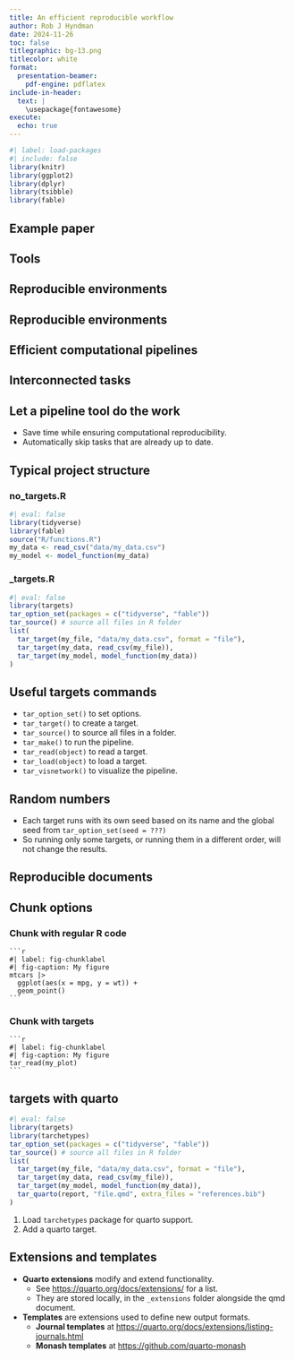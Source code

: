 ```yaml
---
title: An efficient reproducible workflow
author: Rob J Hyndman
date: 2024-11-26
toc: false
titlegraphic: bg-13.png
titlecolor: white
format:
  presentation-beamer:
    pdf-engine: pdflatex
include-in-header:
  text: |
    \usepackage{fontawesome}
execute:
  echo: true
---
```


```r
#| label: load-packages
#| include: false
library(knitr)
library(ggplot2)
library(dplyr)
library(tsibble)
library(fable)
```

## Example paper

\placefig{0}{1.1}{height=8cm}{figs/jors.png}

\begin{textblock}{8}(6.75,1.2)
\begin{block}{}
Hyndman RJ, Rostami-Tabar B (2024) Forecasting interrupted time series, \textit{Journal of the Operational Research Society}, in press.\\\small DOI: 10.1080/01605682.2024.2395315
\end{block}
\end{textblock}
\begin{textblock}{10}(6.5,6.2)\fontsize{14}{14}\sf
\faicon{github} bahmanrostamitabar/\\\hspace*{1.7ex} forecasting\_interrupted\_time\_series
\end{textblock}

## Tools

\placefig{4.5}{1.7}{width=1.8cm}{github-mark}
\placefig{3.65}{3.3}{width=3.5cm}{github}
\placefig{8.65}{1.7}{width=3.5cm}{Rlogo}
\placefig{1.15}{4.8}{width=3.5cm}{renvhex}
\placefig{6.15}{4.8}{width=3.5cm}{targets}
\placefig{11.15}{4.8}{width=3.5cm}{quarto}

## Reproducible environments

\placefig{0.3}{1.25}{height = 6.5cm}{figs/renvhex}

\begin{textblock}{9.5}(6.2, 1.3)
\begin{itemize}\tightlist
\item Creates project-specific R environments.
\item Uses a package cache so you are not repeatedly installing the same packages in multiple projects.
\item Does not ensure R itself, system dependencies or the OS are the same.
\item Not a replacement for Docker or Apptainer.
\end{itemize}
\end{textblock}

## Reproducible environments
\placefig{0.3}{1.25}{height = 6.5cm}{figs/renvhex}

\begin{textblock}{9.5}(6.2, 1.3)
\begin{itemize}\tightlist
\item Can use packages from CRAN, Bioconductor, GitHub, Gitlab, Bitbucket, etc.
\item \texttt{renv::init()} to initialize a new project. 
\item \texttt{renv::snapshot()} to save state of project to \texttt{renv.lock}.
\item \texttt{renv::restore()} to restore project as saved in \texttt{renv.lock}.
\end{itemize}
\end{textblock}

## Efficient computational pipelines

\placefig{0.3}{1.25}{height = 6.5cm}{figs/targets}

\begin{textblock}{9.5}(6.2, 1.3)
\begin{itemize}\tightlist
\item Supports a clean, modular, function-oriented programming style.
\item Learns how your pipeline fits together.
\item Runs only the necessary computation.
\item Abstracts files as R objects.
\item Similar to Makefiles, but with R functions.
\end{itemize}
\end{textblock}

## Interconnected tasks

\only<1>{\placefig{0.5}{2}{width=13cm}{figs/workflow.png}}
\only<2>{\placefig{0.5}{2}{width=13cm}{figs/change.png}}
\only<3>{\placefig{0.5}{2}{width=13cm}{figs/downstream.png}}
\only<4>{\placefig{0.5}{1.1}{width=14cm}{figs/decisions.png}}

\begin{textblock}{15}(0.1,8.7)
\textcolor{gray}{\fontsize{7}{7}\sf Image from https://wlandau.github.io/targets-tutorial}
\end{textblock}

## Let a pipeline tool do the work

\fullwidth{figs/pipeline_graph.png}\vspace*{-0.15cm}

* Save time while ensuring computational reproducibility.
* Automatically skip tasks that are already up to date.

## Typical project structure

### no_targets.R
\vspace*{-0.26cm}

```r
#| eval: false
library(tidyverse)
library(fable)
source("R/functions.R")
my_data <- read_csv("data/my_data.csv")
my_model <- model_function(my_data)
```

\pause

### _targets.R
\vspace*{-0.26cm}

```r
#| eval: false
library(targets)
tar_option_set(packages = c("tidyverse", "fable"))
tar_source() # source all files in R folder
list(
  tar_target(my_file, "data/my_data.csv", format = "file"),
  tar_target(my_data, read_csv(my_file)),
  tar_target(my_model, model_function(my_data))
)
```

## Useful targets commands

* `tar_option_set()` to set options.
* `tar_target()` to create a target.
* `tar_source()` to source all files in a folder.
* `tar_make()` to run the pipeline.
* `tar_read(object)` to read a target.
* `tar_load(object)` to load a target.
* `tar_visnetwork()` to visualize the pipeline.

## Random numbers

* Each target runs with its own seed based on its name and the global seed from `tar_option_set(seed = ???)`
* So running only some targets, or running them in a different order, will not change the results.


## Reproducible documents

\placefig{0.3}{1.25}{height = 6.5cm}{figs/quarto}

\begin{textblock}{9.5}(6.2, 1.1)
\fontsize{14}{15}\sf
\begin{itemize}\tightlist
\item Generalization of Rmarkdown (not dependent on R)
\item Supports R, Python, Javascript and Julia chunks by using either `knitr`, `jupyter` or `ObservableJS` engines.
\item Consistent yaml header and chunk options.
\item Many output formats, and many options for customizing format.
\item Uses pandoc templates for extensions
\end{itemize}
\end{textblock}

\placefig{5}{7.3}{width=10cm}{figs/qmd.png}

## Chunk options

### Chunk with regular R code

````verbatim
```r
#| label: fig-chunklabel
#| fig-caption: My figure
mtcars |>
  ggplot(aes(x = mpg, y = wt)) +
  geom_point()
```
````

\pause

### Chunk with targets

````verbatim
```r
#| label: fig-chunklabel
#| fig-caption: My figure
tar_read(my_plot)
```
````

\only<3>{\begin{textblock}{6}(9,.1)
\begin{alertblock}{}
Reference the figure using \texttt{@fig-chunklabel}.
\end{alertblock}
\end{textblock}}

## targets with quarto

```r
#| eval: false
library(targets)
library(tarchetypes)
tar_option_set(packages = c("tidyverse", "fable"))
tar_source() # source all files in R folder
list(
  tar_target(my_file, "data/my_data.csv", format = "file"),
  tar_target(my_data, read_csv(my_file)),
  tar_target(my_model, model_function(my_data)),
  tar_quarto(report, "file.qmd", extra_files = "references.bib")
)
```

1. Load `tarchetypes` package for quarto support.
2. Add a quarto target.

## Extensions and templates
\fontsize{13}{17}\sf

* **Quarto extensions** modify and extend functionality. 
  * See <https://quarto.org/docs/extensions/> for a list.
  * They are stored locally, in the `_extensions` folder alongside the qmd document.
* **Templates** are extensions used to define new output formats.
  * **Journal templates** at <https://quarto.org/docs/extensions/listing-journals.html>
  * **Monash templates** at <https://github.com/quarto-monash>

